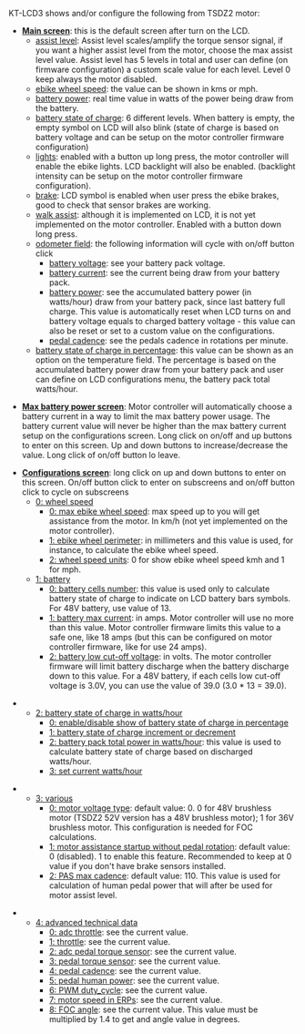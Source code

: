 KT-LCD3 shows and/or configure the following from TSDZ2 motor:

* '''<u>Main screen</u>''': this is the default screen after turn on the LCD.
** <u>assist level</u>: Assist level scales/amplify the torque sensor signal, if you want a higher assist level from the motor, choose the max assist level value. Assist level has 5 levels in total and user can define (on firmware configuration) a custom scale value for each level. Level 0 keep always the motor disabled.
** <u>ebike wheel speed</u>: the value can be shown in kms or mph.
** <u>battery power</u>: real time value in watts of the power being draw from the battery.
** <u>battery state of charge</u>: 6 different levels. When battery is empty, the empty symbol on LCD will also blink (state of charge is based on battery voltage and can be setup on the motor controller firmware configuration)
** <u>lights</u>: enabled with a button up long press, the motor controller will enable the ebike lights. LCD backlight will also be enabled. (backlight intensity can be setup on the motor controller firmware configuration).
** <u>brake</u>: LCD symbol is enabled when user press the ebike brakes, good to check that sensor brakes are working.
** <u>walk assist</u>: although it is implemented on LCD, it is not yet implemented on the motor controller. Enabled with a button down long press.
** <u>odometer field</u>: the following information will cycle with on/off button click
*** <u>battery voltage</u>: see your battery pack voltage.
*** <u>battery current</u>: see the current being draw from your battery pack.
*** <u>battery power</u>: see the accumulated battery power (in watts/hour) draw from your battery pack, since last battery full charge. This value is automatically reset when LCD turns on and battery voltage equals to charged battery voltage - this value can also be reset or set to a custom value on the configurations.
*** <u>pedal cadence</u>: see the pedals cadence in rotations per minute.
** <u>battery state of charge in percentage</u>: this value can be shown as an option on the temperature field. The percentage is based on the accumulated battery power draw from your battery pack and user can define on LCD configurations menu, the battery pack total watts/hour.

* '''<u>Max battery power screen</u>''': Motor controller will automatically choose a battery current in a way to limit the max battery power usage. The battery current value will never be higher than the max battery current setup on the configurations screen. Long click on on/off and up buttons to enter on this screen. Up and down buttons to increase/decrease the value. Long click of on/off button lo leave.

* '''<u>Configurations screen</u>''': long click on up and down buttons to enter on this screen. On/off button click to enter on subscreens and on/off button click to cycle on subscreens
** <u>0: wheel speed</u>
*** <u>0: max ebike wheel speed</u>: max speed up to you will get assistance from the motor. In km/h (not yet implemented on the motor controller).
*** <u>1: ebike wheel perimeter</u>: in millimeters and this value is used, for instance, to calculate the ebike wheel speed.
*** <u>2: wheel speed units</u>: 0 for show ebike wheel speed kmh and 1 for mph.
** <u>1: battery</u>
*** <u>0: battery cells number</u>: this value is used only to calculate battery state of charge to indicate on LCD battery bars symbols. For 48V battery, use value of 13.
*** <u>1: battery max current</u>: in amps. Motor controller will use no more than this value. Motor controller firmware limits this value to a safe one, like 18 amps (but this can be configured on motor controller firmware, like for use 24 amps).
*** <u>2: battery low cut-off voltage</u>: in volts. The motor controller firmware will limit battery discharge when the battery discharge down to this value. For a 48V battery, if each cells low cut-off voltage is 3.0V, you can use the value of 39.0 (3.0 * 13 = 39.0).

** <u>2: battery state of charge in watts/hour</u>
*** <u>0: enable/disable show of battery state of charge in percentage</u>
*** <u>1: battery state of charge increment or decrement</u>
*** <u>2: battery pack total power in watts/hour</u>: this value is used to calculate battery state of charge based on discharged watts/hour.
*** <u>3: set current watts/hour</u>

** <u>3: various</u>
*** <u>0: motor voltage type</u>: default value: 0. 0 for 48V brushless motor (TSDZ2 52V version has a 48V brushless motor); 1 for 36V brushless motor. This configuration is needed for FOC calculations.
*** <u>1: motor assistance startup without pedal rotation</u>: default value: 0 (disabled). 1 to enable this feature. Recommended to keep at 0 value if you don't have brake sensors installed. 
*** <u>2: PAS max cadence</u>: default value: 110. This value is used for calculation of human pedal power that will after be used for motor assist level.

** <u>4: advanced technical data</u>
*** <u>0: adc throttle</u>: see the current value.
*** <u>1: throttle</u>: see the current value.
*** <u>2: adc pedal torque sensor</u>: see the current value.
*** <u>3: pedal torque sensor</u>: see the current value.
*** <u>4: pedal cadence</u>: see the current value.
*** <u>5: pedal human power</u>: see the current value.
*** <u>6: PWM duty_cycle</u>: see the current value.
*** <u>7: motor speed in ERPs</u>: see the current value.
*** <u>8: FOC angle</u>: see the current value. This value must be multiplied by 1.4 to get and angle value in degrees.